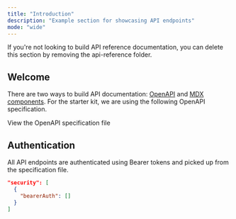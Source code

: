 ```yaml
---
title: "Introduction"
description: "Example section for showcasing API endpoints"
mode: "wide"
---
```


<Note>
  If you're not looking to build API reference documentation, you can delete
  this section by removing the api-reference folder.
</Note>


## Welcome

There are two ways to build API documentation: [OpenAPI](https://mintlify.com/docs/api-playground/openapi/setup) and [MDX components](https://mintlify.com/docs/api-playground/mdx/configuration). For the starter kit, we are using the following OpenAPI specification.

<Card title="Plant Store Endpoints" icon="leaf" href="https://github.com/mintlify/starter/blob/main/api-reference/openapi.json">
  View the OpenAPI specification file
</Card>

## Authentication

All API endpoints are authenticated using Bearer tokens and picked up from the specification file.

```json
"security": [
  {
    "bearerAuth": []
  }
]
```